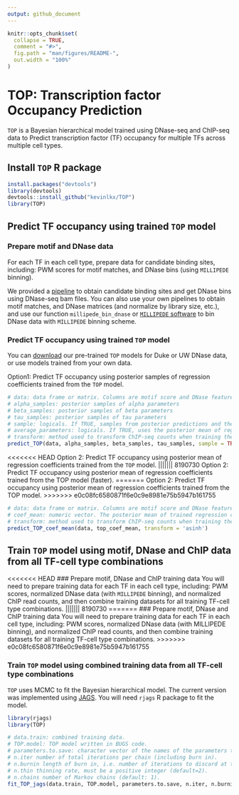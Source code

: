 ```yaml
---
output: github_document
---
```


<!-- README.md is generated from README.Rmd. Please edit that file -->

```r
knitr::opts_chunk$set(
  collapse = TRUE,
  comment = "#>",
  fig.path = "man/figures/README-",
  out.width = "100%"
)
```

# TOP: Transcription factor Occupancy Prediction

<!-- badges: start -->
<!-- badges: end -->

`TOP` is a Bayesian hierarchical model trained using DNase-seq and ChIP-seq data to Predict transcription factor (TF) occupancy for multiple TFs across multiple cell types.

## Install `TOP` R package
```r
install.packages("devtools")
library(devtools)
devtools::install_github("kevinlkx/TOP")
library(TOP)
```

## Predict TF occupancy using trained `TOP` model
### Prepare motif and DNase data
For each TF in each cell type, prepare data for candidate binding sites, including: PWM scores for motif matches, and DNase bins (using `MILLIPEDE` binning).

We provided a [pipeline](../doc/preprocessing.html) to obtain candidate binding sites and get DNase bins using DNase-seq bam files. You can also use your own pipelines to obtain motif matches, and DNase matrices (and normalize by library size, etc.), and use our function `millipede_bin_dnase` or [`MILLIPEDE` software](https://users.cs.duke.edu/~amink/software/millipede/) to bin DNase data with `MILLIPEDE` binning scheme.

### Predict TF occupancy using trained `TOP` model

You can [download](../data/) our pre-trained `TOP` models for Duke or UW DNase data, or use models trained from your own data.

Option1: Predict TF occupancy using posterior samples of regression coefficients trained from the `TOP` model.

```r
# data: data frame or matrix. Columns are motif score and DNase features. Rows are candidate sites.
# alpha_samples: posterior samples of alpha parameters
# beta_samples: posterior samples of beta parameters
# tau_samples: posterior samples of tau parameters
# sample: logicals. If TRUE, samples from posterior predictions and then take the mean of posterior prediction samples.
# average_parameters: logicals. If TRUE, uses the posterior mean of regression coefficients to make predictions.
# transform: method used to transform ChIP-seq counts when training the TOP model. Default: transform = "asinh".
predict_TOP(data, alpha_samples, beta_samples, tau_samples, sample = TRUE, average_parameters = FALSE, transform = 'asinh')
```

<<<<<<< HEAD
Option 2: Predict TF occupancy using posterior mean of regression coefficients trained from the `TOP` model.
||||||| 8190730
Option 2: Predict TF occupancy using posterior mean of regression coefficients trained from the TOP model (faster).
=======
Option 2: Predict TF occupancy using posterior mean of regression coefficients trained from the TOP model.
>>>>>>> e0c08fc6580871f6e0c9e8981e75b5947b161755

```r
# data: data frame or matrix. Columns are motif score and DNase features. Rows are candidate sites.
# coef_mean: numeric vector. The posterior mean of trained regression coefficients.
# transform: method used to transform ChIP-seq counts when training the TOP model. Default: transform = "asinh".
predict_TOP_coef_mean(data, top_coef_mean, transform = 'asinh')
```

## Train `TOP` model using motif, DNase and ChIP data from all TF-cell type combinations
<<<<<<< HEAD
### Prepare motif, DNase and ChIP training data
You will need to prepare training data for each TF in each cell type, including: PWM scores, normalized DNase data (with `MILLIPEDE` binning), and normalized ChIP read counts, and then combine training datasets for all training TF-cell type combinations.
||||||| 8190730
=======
### Prepare motif, DNase and ChIP training data
You will need to prepare training data for each TF in each cell type, including: PWM scores, normalized DNase data (with MILLIPEDE binning), and normalized ChIP read counts, and then combine training datasets for all training TF-cell type combinations.
>>>>>>> e0c08fc6580871f6e0c9e8981e75b5947b161755

### Train `TOP` model using combined training data from all TF-cell type combinations
`TOP` uses MCMC to fit the Bayesian hierarchical model. The current version was implemented using [JAGS](http://mcmc-jags.sourceforge.net). You will need `rjags` R package to fit the model. 

```r
library(rjags)
library(TOP)

# data.train: combined training data.
# TOP.model: TOP model written in BUGS code.
# parameters.to.save: character vector of the names of the parameters to save which should be monitored.
# n.iter number of total iterations per chain (including burn in).
# n.burnin length of burn in, i.e. number of iterations to discard at the beginning.
# n.thin thinning rate, must be a positive integer (default=2).
# n.chains number of Markov chains (default: 1).
fit_TOP_jags(data.train, TOP.model, parameters.to.save, n.iter, n.burnin, n.thin, n.chains)
```


